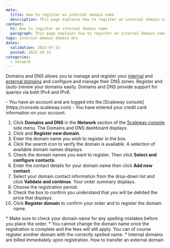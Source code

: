 ```yaml
---
meta:
  title: How to register an internal domain name
  description: This page explains how to register an internal domain name with Scaleway Domains and DNS.
content:
  h1: How to register an internal domain name
  paragraph: This page explains how to register an internal domain name with Scaleway Domains and DNS.
tags: internal-domain domain dns
dates:
  validation: 2023-07-31
  posted: 2022-10-31
categories:
  - network
---
```


Domains and DNS allows you to manage and register your [internal](/network/domains-and-dns/concepts/#internal-domain) and [external domains](/network/domains-and-dns/concepts/#external-domain) and configure and manage their DNS zones. Register and (auto-)renew your domains easily. Domains and DNS provide support for queries via both IPv4 and IPv6.

<Macro id="iam-requirements" />

<Message type="requirement">
  - You have an account and are logged into the [Scaleway console](https://console.scaleway.com)
  - You have entered your credit card information on your account.
</Message>

1. Click **Domains and DNS** in the **Network** section of the [Scaleway console](https://console.scaleway.com) side menu. The Domains and DNS dashboard displays.
2. Click <Icon name="plus" /> and **Register new domain**.
3. Enter the domain name you wish to register in the box.
4. Click the search icon to verify the domain is available. A selection of available domain names displays.
5. Check the domain names you want to register. Then click **Select and configure contacts**.
6. Enter the contact details for your domain name then click **Add new contact**.
7. Select your domain contact information from the drop-down list and click **Validate and continue**. Your order summary displays.
8. Choose the registration period.
9. Check the box to confirm you understand that you will be debited the price that displays.
10. Click **Register domain** to confirm your order and to register the domain name.

<Message type="important">
  * Make sure to check your domain name for any spelling mistakes before you place the order.
  * You cannot change the domain name once the registration is complete and the fees will still apply. You can of course register another domain with the correctly spelled name.
  * Internal domains are billed immediately upon registration.
</Message>

<Navigation title="See Also">
  <NextButton to="/network/domains-and-dns/how-to/transfer-external-domain/">How to transfer an external domain</NextButton>
</Navigation>